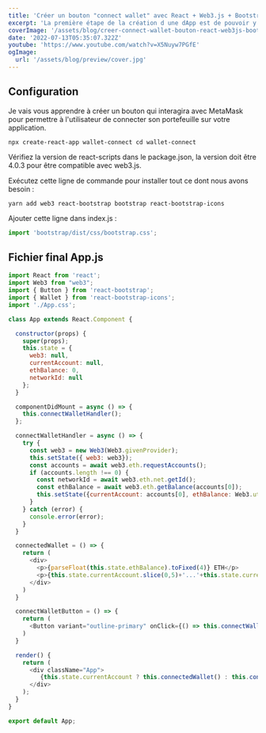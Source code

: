 ```yaml
---
title: 'Créer un bouton "connect wallet" avec React + Web3.js + Bootstrap'
excerpt: 'La première étape de la création d une dApp est de pouvoir y connecter son wallet (le plus souvent MetaMask). Je te montre comment le faire dans ton projet React avec la librairie web3.js.'
coverImage: '/assets/blog/creer-connect-wallet-bouton-react-web3js-bootstrap/cover.jpg'
date: '2022-07-13T05:35:07.322Z'
youtube: 'https://www.youtube.com/watch?v=X5Nuyw7PGfE'
ogImage:
  url: '/assets/blog/preview/cover.jpg'
---
```

## Configuration
Je vais vous apprendre à créer un bouton qui interagira avec MetaMask pour permettre à l'utilisateur de connecter son portefeuille sur votre application.

`npx create-react-app wallet-connect
cd wallet-connect`

Vérifiez la version de react-scripts dans le package.json, la version doit être 4.0.3 pour être compatible avec web3.js.

Exécutez cette ligne de commande pour installer tout ce dont nous avons besoin :

`yarn add web3 react-bootstrap bootstrap react-bootstrap-icons`

Ajouter cette ligne dans index.js :

```javascript
import 'bootstrap/dist/css/bootstrap.css';
```

## Fichier final App.js
```javascript
import React from 'react';
import Web3 from "web3";
import { Button } from 'react-bootstrap';
import { Wallet } from 'react-bootstrap-icons';
import './App.css';

class App extends React.Component {

  constructor(props) {
    super(props);
    this.state = {
      web3: null,
      currentAccount: null,
      ethBalance: 0,
      networkId: null
    };
  }

  componentDidMount = async () => {
    this.connectWalletHandler();
  };

  connectWalletHandler = async () => {
    try {
      const web3 = new Web3(Web3.givenProvider);
      this.setState({ web3: web3});
      const accounts = await web3.eth.requestAccounts();
      if (accounts.length !== 0) {
        const networkId = await web3.eth.net.getId();
        const ethBalance = await web3.eth.getBalance(accounts[0]);
        this.setState({currentAccount: accounts[0], ethBalance: Web3.utils.fromWei(ethBalance), networkId: networkId});
      }
    } catch (error) {
      console.error(error);
    }
  }

  connectedWallet = () => {
    return (
      <div>
        <p>{parseFloat(this.state.ethBalance).toFixed(4)} ETH</p>
        <p>{this.state.currentAccount.slice(0,5)+'...'+this.state.currentAccount.slice(38,42)}<br />WALLET CONNECTED</p>
      </div>
    )
  }

  connectWalletButton = () => {
    return (
      <Button variant="outline-primary" onClick={() => this.connectWalletHandler()}><Wallet />&ensp;Connect wallet</Button>
    )
  }

  render() {
    return (
      <div className="App">
         {this.state.currentAccount ? this.connectedWallet() : this.connectWalletButton()}
      </div>
    );
  }
}

export default App;
```

